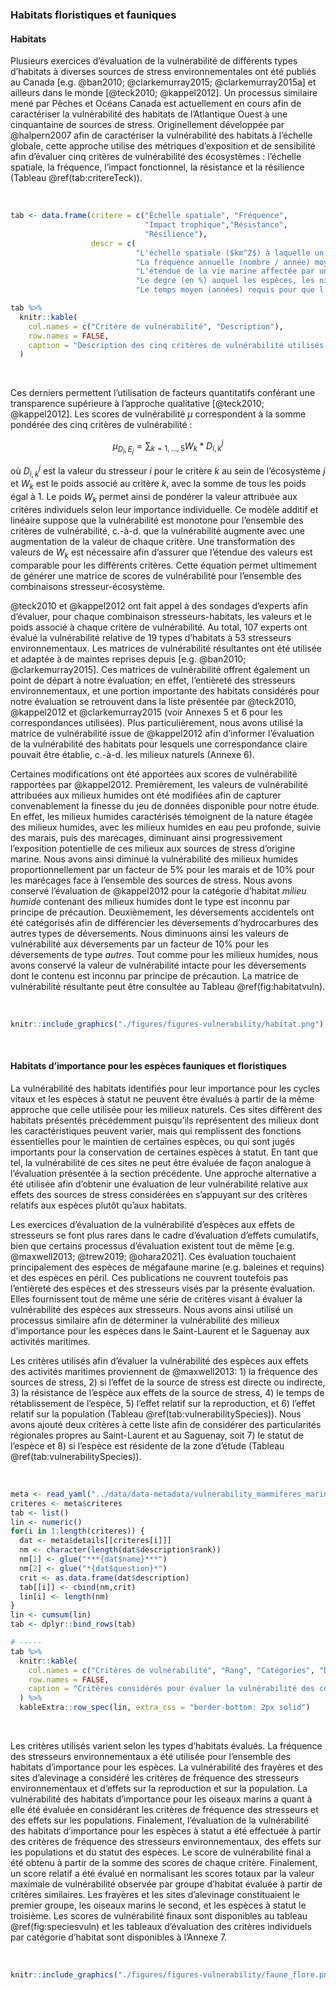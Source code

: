 ### Habitats floristiques et fauniques

#### Habitats

Plusieurs exercices d’évaluation de la vulnérabilité de différents types d’habitats à diverses sources de stress environnementales ont été publiés au Canada [e.g. @ban2010; @clarkemurray2015; @clarkemurray2015a] et ailleurs dans le monde [@teck2010; @kappel2012]. Un processus similaire mené par Pêches et Océans Canada est actuellement en cours afin de caractériser la vulnérabilité des habitats de l’Atlantique Ouest à une cinquantaine de sources de stress. Originellement développée par @halpern2007 afin de caractériser la vulnérabilité des habitats à l'échelle globale, cette approche utilise des métriques d’exposition et de sensibilité afin d'évaluer cinq critères de vulnérabilité des écosystèmes : l’échelle spatiale, la fréquence, l’impact fonctionnel, la résistance et la résilience (Tableau \@ref(tab:critereTeck)).

<br/>

```r
tab <- data.frame(critere = c("Échelle spatiale", "Fréquence",
                              "Impact trophique","Résistance",
                              "Résilience"),
                  descr = c(
                            "L'échelle spatiale ($km^2$) à laquelle un stresseur affecte un habitat directement et indirectement",
                            "La fréquence annuelle (nombre / année) moyenne d'un stresseur à une localisation particulière au sein d'une région",
                            "L'étendue de la vie marine affectée par un stresseur au sein d'un écosystème et d'une région donnée (c.-à-d. une ou plusieurs espèces, un ou plusieurs niveaux trophiques, ou un écosystème entier)",
                            "Le degré (en %) auquel les espèces, les niveaux trophiques, ou l'état naturel d'un écosystème entier est affecté par le stresseur",
                            "Le temps moyen (années) requis pour que l'espèce, le niveau trophique, ou la communauté entière affecté retourne à son état naturel suite à la perturbation causée par le stresseur"))

tab %>%
  knitr::kable(
    col.names = c("Critère de vulnérabilité", "Description"),
    row.names = FALSE,
    caption = "Description des cinq critères de vulnérabilité utilisés pour évaluer la vulnérabilité relative des habitats à chaque stresseur [adapté de @teck2010]"
  )
```

<br/>

Ces derniers permettent l’utilisation de facteurs quantitatifs conférant une transparence supérieure à l’approche qualitative [@teck2010; @kappel2012]. Les scores de vulnérabilité $\mu$ correspondent à la somme pondérée des cinq critères de vulnérabilité :

$$\mu_{D_i,E_j} = \sum_{k = 1,...,5} W_k * D^j_{i,k}$$

où $D^j_{i,k}$ est la valeur du stresseur $i$ pour le critère $k$ au sein de l’écosystème $j$ et $W_k$ est le poids associé au critère $k$, avec la somme de tous les poids égal à 1. Le poids $W_k$ permet ainsi de pondérer la valeur attribuée aux critères individuels selon leur importance individuelle. Ce modèle additif et linéaire suppose que la vulnérabilité est monotone pour l’ensemble des critères de vulnérabilité, c.-à-d. que la vulnérabilité augmente avec une augmentation de la valeur de chaque critère. Une transformation des valeurs de $W_k$ est nécessaire afin d’assurer que l’étendue des valeurs est comparable pour les différents critères. Cette équation permet ultimement de générer une matrice de scores de vulnérabilité pour l’ensemble des combinaisons stresseur-écosystème.

@teck2010 et @kappel2012 ont fait appel à des sondages d'experts afin d'évaluer, pour chaque combinaison stresseurs-habitats, les valeurs et le poids associé à chaque critère de vulnérabilité. Au total, 107 experts ont évalué la vulnérabilité relative de 19 types d'habitats à 53 stresseurs environnementaux. Les matrices de vulnérabilité résultantes ont été utilisée et adaptée à de maintes reprises depuis [e.g. @ban2010; @clarkemurray2015]. Ces matrices de vulnérabilité offrent également un point de départ à notre évaluation; en effet, l'entièreté des stresseurs environnementaux, et une portion importante des habitats considérés pour notre évaluation se retrouvent dans la liste présentée par @teck2010, @kappel2012 et @clarkemurray2015 (voir Annexes 5 et 6 pour les correspondances utilisées). Plus particulièrement, nous avons utilisé la matrice de vulnérabilité issue de @kappel2012 afin d’informer l’évaluation de la vulnérabilité des habitats pour lesquels une correspondance claire pouvait être établie, c.-à-d. les milieux naturels (Annexe 6).

<!-- TODO: Faire vérifier la correspondance des habitats -->
<!-- TODO: Vérifier numéros des annexes -->
<!-- TODO: Validation par des experts -->
<!-- Il demeure toutefois important de mentionner que les valeurs de vulnérabilité constituant ces matrices diffèrent généralement d'une région à l'autre. À cet égard, nous avons fait réviser les valeurs de vulnérabilités utilisées par des experts. -->

Certaines modifications ont été apportées aux scores de vulnérabilité rapportées par @kappel2012. Premièrement, les valeurs de vulnérabilité attribuées aux milieux humides ont été modifiées afin de capturer convenablement la finesse du jeu de données disponible pour notre étude. En effet, les milieux humides caractérisés témoignent de la nature étagée des milieux humides, avec les milieux humides en eau peu profonde, suivie des marais, puis des marécages, diminuant ainsi progressivement l'exposition potentielle de ces milieux aux sources de stress d'origine marine. Nous avons ainsi diminué la vulnérabilité des milieux humides proportionnellement par un facteur de 5% pour les marais et de 10% pour les marécages face à l'ensemble des sources de stress. Nous avons conservé l'évaluation de @kappel2012 pour la catégorie d'habitat *milieu humide* contenant des milieux humides dont le type est inconnu par principe de précaution. Deuxièmement, les déversements accidentels ont été catégorisés afin de différencier les déversements d'hydrocarbures des autres types de déversements. Nous diminuons ainsi les valeurs de vulnérabilité aux déversements par un facteur de 10% pour les déversements de type *autres*. Tout comme pour les milieux humides, nous avons conservé la valeur de vulnérabilité intacte pour les déversements dont le contenu est inconnu par principe de précaution. La matrice de vulnérabilité résultante peut être consultée au Tableau \@ref(fig:habitatvuln).

<br/>

```r
knitr::include_graphics("./figures/figures-vulnerability/habitat.png")
```


<br/>


#### Habitats d'importance pour les espèces fauniques et floristiques

La vulnérabilité des habitats identifiés pour leur importance pour les cycles vitaux et les espèces à statut ne peuvent être évalués à partir de la même approche que celle utilisée pour les milieux naturels. Ces sites diffèrent des habitats présentés précédemment puisqu'ils représentent des milieux dont les caractéristiques peuvent varier, mais qui remplissent des fonctions essentielles pour le maintien de certaines espèces, ou qui sont jugés importants pour la conservation de certaines espèces à statut. En tant que tel, la vulnérabilité de ces sites ne peut être évaluée de façon analogue à l'évaluation présentée à la section précédente. Une approche alternative a été utilisée afin d'obtenir une évaluation de leur vulnérabilité relative aux effets des sources de stress considérées en s'appuyant sur des critères relatifs aux espèces plutôt qu'aux habitats.

Les exercices d’évaluation de la vulnérabilité d’espèces aux effets de stresseurs se font plus rares dans le cadre d’évaluation d’effets cumulatifs, bien que certains processus d’évaluation existent tout de même [e.g. @maxwell2013; @trew2019; @ohara2021]. Ces évaluation touchaient principalement des espèces de mégafaune marine (e.g. baleines et requins) et des espèces en péril. Ces publications ne couvrent toutefois pas l’entièreté des espèces et des stresseurs visés par la présente évaluation. Elles fournissent tout de même une série de critères visant à évaluer la vulnérabilité des espèces aux stresseurs. Nous avons ainsi utilisé un processus similaire afin de déterminer la vulnérabilité des milieux d'importance pour les espèces dans le Saint-Laurent et le Saguenay aux activités maritimes.

Les critères utilisés afin d’évaluer la vulnérabilité des espèces aux effets des activités maritimes proviennent de @maxwell2013: 1) la fréquence des sources de stress, 2) si l’effet de la source de stress est directe ou indirecte, 3) la résistance de l’espèce aux effets de la source de stress, 4) le temps de rétablissement de l’espèce, 5) l’effet relatif sur la reproduction, et 6) l’effet relatif sur la population (Tableau \@ref(tab:vulnerabilitySpecies)). Nous avons ajouté deux critères à cette liste afin de considérer des particularités régionales propres au Saint-Laurent et au Saguenay, soit 7) le statut de l’espèce et 8) si l’espèce est résidente de la zone d'étude (Tableau \@ref(tab:vulnerabilitySpecies)).

<br/>

```r
meta <- read_yaml("../data/data-metadata/vulnerability_mammiferes_marins.yml")
criteres <- meta$criteres
tab <- list()
lin <- numeric()
for(i in 1:length(criteres)) {
  dat <- meta$details[[criteres[i]]]
  nm <- character(length(dat$description$rank))
  nm[1] <- glue("***{dat$name}***")
  nm[2] <- glue("*{dat$question}*")
  crit <- as.data.frame(dat$description)
  tab[[i]] <- cbind(nm,crit)
  lin[i] <- length(nm)
}
lin <- cumsum(lin)
tab <- dplyr::bind_rows(tab)

# -----
tab %>%
  knitr::kable(
    col.names = c("Critères de vulnérabilité", "Rang", "Catégories", "Description", "Exemples"),
    row.names = FALSE,
    caption = "Critères considérés pour évaluer la vulnérabilité des composantes valorisées relatives au espèces -- *i.e.* milieux d'importance pour les cycles de vie, les espèces à statut et les mammifères marins -- aux sources de stress considérées pour l'évaluation des effets cumulatifs des activités maritimes dans le Saint-Laurent et le Saguenay. Les critères ont été adaptés de @maxwell2013, auxquels ont été ajoutés les critères de statut et de résidence des espèces afin de des particularités régionales propres au Saint-Laurent et au Saguenay. "
  ) %>%
  kableExtra::row_spec(lin, extra_css = "border-bottom: 2px solid")
```

<br/>

Les critères utilisés varient selon les types d'habitats évalués. La fréquence des stresseurs environnementaux a été utilisée pour l'ensemble des habitats d'importance pour les espèces. La vulnérabilité des frayères et des sites d'alevinage a considéré les critères de fréquence des stresseurs environnementaux et d'effets sur la reproduction et sur la population. La vulnérabilité des habitats d'importance pour les oiseaux marins a quant à elle été évaluée en  considérant les critères de fréquence des stresseurs et des effets sur les populations. Finalement, l'évaluation de la vulnérabilité des habitats d'importance pour les espèces à statut a été effectuée à partir des critères de fréquence des stresseurs environnementaux, des effets sur les populations et du statut des espèces. Le score de vulnérabilité final a été obtenu à partir de la somme des scores de chaque critère. Finalement, un score relatif a été évalué en normalisant les scores totaux par la valeur maximale de vulnérabilité observée par groupe d'habitat évaluée à partir de critères similaires. Les frayères et les sites d'alevinage constituaient le premier groupe, les oiseaux marins le second, et les espèces à statut le troisième. Les scores de vulnérabilité finaux sont disponibles au tableau \@ref(fig:speciesvuln) et les tableaux d'évaluation des critères individuels par catégorie d'habitat sont disponibles à l'Annexe 7.

<br/>

```r
knitr::include_graphics("./figures/figures-vulnerability/faune_flore.png")
```


<br/>

<!--
Tairova, Z., Frantzen, M., Mosbech, A., Arukwe, A., and Gustavson, K. 2019. Effects of water accommodated fraction of physically and chemically dispersed heavy fuel oil on beach spawning capelin (Mallotus villosus). Mar. Environ. Res. 147: 62-71.

Fish were considered aggregated if they were a schooling species (e.g. Silversides [Atherinopsidae]); a shoaling species (e.g. Cod [Gadidae]); formed feeding aggregations (e.g. Hagfish [Myxinidae]); exhibited mass spawning (e.g. Capelin [Osmeridae]; or congregate for seasonal spawning migrations (e.g. American eel [Anguillidae]).

Ça veut dire que la vulnérabilité augmente dans les endroits où il y a une aggrégation des individus d'une population pour des activités comme la reproduction et l'alimentation.

-->
